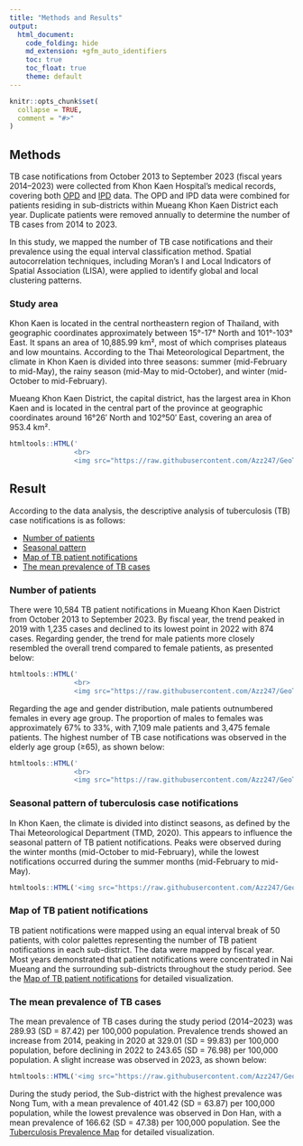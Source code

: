 ```yaml
---
title: "Methods and Results"
output:
  html_document:
    code_folding: hide
    md_extension: +gfm_auto_identifiers
    toc: true
    toc_float: true
    theme: default
---
```


```r
knitr::opts_chunk$set(
  collapse = TRUE,
  comment = "#>"
)
```
## Methods
  TB case notifications from October 2013 to September 2023 (fiscal years 2014–2023) were collected from Khon Kaen Hospital's medical records, covering both [OPD](https://azz247.github.io/GeoTB/articles/Dashboard.html) and [IPD](https://azz247.github.io/GeoTB/articles/DashboardIPD.html) data. The OPD and IPD data were combined for patients residing in sub-districts within Mueang Khon Kaen District each year. Duplicate patients were removed annually to determine the number of TB cases from 2014 to 2023.

  In this study, we mapped the number of TB case notifications and their prevalence using the equal interval classification method. Spatial autocorrelation techniques, including Moran’s I and Local Indicators of Spatial Association (LISA), were applied to identify global and local clustering patterns.

### Study area
  Khon Kaen is located in the central northeastern region of Thailand, with geographic coordinates approximately between 15°-17° North and 101°-103° East. It spans an area of 10,885.99 km², most of which comprises plateaus and low mountains. According to the Thai Meteorological Department, the climate in Khon Kaen is divided into three seasons: summer (mid-February to mid-May), the rainy season (mid-May to mid-October), and winter (mid-October to mid-February).

  Mueang Khon Kaen District, the capital district, has the largest area in Khon Kaen and is located in the central part of the province at geographic coordinates around 16°26′ North and 102°50′ East, covering an area of 953.4 km².
```r
htmltools::HTML('
                <br>
                <img src="https://raw.githubusercontent.com/Azz247/GeoTB/main/man/figures/KhonKaenV3.png" alt="Map of Khon Kaen Province" width="100%" />')
```

## Result
  According to the data analysis, the descriptive analysis of tuberculosis (TB) case notifications is as follows:

- [Number of patients](#number-of-patients)
- [Seasonal pattern ](#seasonal-pattern-of-tuberculosis-case-notifications)
- [Map of TB patient notifications](#map-of-tb-patient-notifications)
- [The mean prevalence of TB cases](#the-mean-prevalence-of-tb-cases)

### Number of patients
  There were 10,584 TB patient notifications in Mueang Khon Kaen District from October 2013 to September 2023. By fiscal year, the trend peaked in 2019 with 1,235 cases and declined to its lowest point in 2022 with 874 cases. Regarding gender, the trend for male patients more closely resembled the overall trend compared to female patients, as presented below:
```r
htmltools::HTML('
                <br>
                <img src="https://raw.githubusercontent.com/Azz247/GeoTB/main/man/figures/NumberMKK.png" alt="Trend of TB cases from 2014 to 2023, showing a peak in 2019 and a decline by 2022" width="90%" />')
```

  Regarding the age and gender distribution, male patients outnumbered females in every age group. The proportion of males to females was approximately 67% to 33%, with 7,109 male patients and 3,475 female patients. The highest number of TB case notifications was observed in the elderly age group (≥65), as shown below:
```r
htmltools::HTML('
                <br>
                <img src="https://raw.githubusercontent.com/Azz247/GeoTB/main/man/figures/AgeandGender.png" alt="Number of TB Case Notifications by Age Group and Gender" width="90%" />')
```


### Seasonal pattern of tuberculosis case notifications
  In Khon Kaen, the climate is divided into distinct seasons, as defined by the Thai Meteorological Department (TMD, 2020). This appears to influence the seasonal pattern of TB patient notifications. Peaks were observed during the winter months (mid-October to mid-February), while the lowest notifications occurred during the summer months (mid-February to mid-May).
```r
htmltools::HTML('<img src="https://raw.githubusercontent.com/Azz247/GeoTB/main/man/figures/Ptbymonth.png" alt="Number of TB case notification by month" width="90%" />')

```

### Map of TB patient notifications
  TB patient notifications were mapped using an equal interval break of 50 patients, with color palettes representing the number of TB patient notifications in each sub-district. The data were mapped by fiscal year. Most years demonstrated that patient notifications were concentrated in Nai Mueang and the surrounding sub-districts throughout the study period. See the [Map of TB patient notifications](https://azz247.github.io/GeoTB/articles/Subdistrict_2014-2023.html) for detailed visualization.
  
### The mean prevalence of TB cases 
  The mean prevalence of TB cases during the study period (2014–2023) was 289.93 (SD = 87.42) per 100,000 population. Prevalence trends showed an increase from 2014, peaking in 2020 at 329.01 (SD = 99.83) per 100,000 population, before declining in 2022 to 243.65 (SD = 76.98) per 100,000 population. A slight increase was observed in 2023, as shown below:
```r
htmltools::HTML('<img src="https://raw.githubusercontent.com/Azz247/GeoTB/main/man/figures/Prevalence.png" alt="Mean Prevalence of TB Cases" width="90%" />')

```

  During the study period, the Sub-district with the highest prevalence was Nong Tum, with a mean prevalence of 401.42 (SD = 63.87) per 100,000 population, while the lowest prevalence was observed in Don Han, with a mean prevalence of 166.62 (SD = 47.38) per 100,000 population. See the [Tuberculosis Prevalence Map](https://azz247.github.io/GeoTB/articles/TuberculosisPrevalence.html) for detailed visualization.
  

